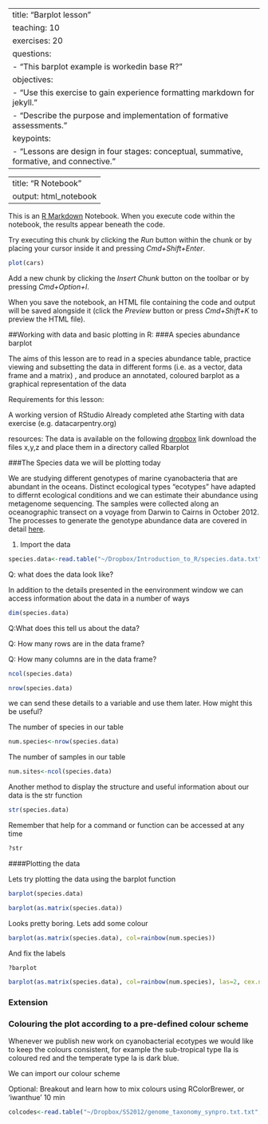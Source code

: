 

---
title: "Barplot lesson"
teaching: 10
exercises: 20
questions:
- "This barplot example is workedin base R?"
objectives:
- "Use this exercise to gain experience formatting markdown for jekyll."
- "Describe the purpose and implementation of formative assessments."
keypoints:
- "Lessons are design in four stages: conceptual, summative, formative, and connective."
---

---
title: "R Notebook"
output: html_notebook
---

This is an [R Markdown](http://rmarkdown.rstudio.com) Notebook. When you execute code within the notebook, the results appear beneath the code.

Try executing this chunk by clicking the *Run* button within the chunk or by placing your cursor inside it and pressing *Cmd+Shift+Enter*.

```r
plot(cars)
```

Add a new chunk by clicking the *Insert Chunk* button on the toolbar or by pressing *Cmd+Option+I*.

When you save the notebook, an HTML file containing the code and output will be saved alongside it (click the *Preview* button or press *Cmd+Shift+K* to preview the HTML file).

##Working with data and basic plotting in R:
###A species abundance barplot

The aims of this lesson are to read in a species abundance table, practice viewing and subsetting the data in different forms (i.e. as a vector, data frame and a matrix) , and produce an annotated, coloured barplot as a graphical representation of the data

Requirements for this lesson:

A working version of RStudio
Already completed athe Starting with data exercise (e.g. datacarpentry.org)

resources: The data is available on the following [dropbox](move to github) link
download the files x,y,z and place them in a directory called Rbarplot

###The Species data we will be plotting today

We are studying different genotypes of marine cyanobacteria that are abundant in the oceans. Distinct ecological types "ecotypes" have adapted to differnt ecological conditions and we can estimate their abundance using metagenome sequencing. The samples were collected along an oceanographic transect on a voyage from Darwin to Cairns in October 2012. The processes to generate the genotype abundance data are covered in detail [here](github link).

1. Import the data

```r
species.data<-read.table("~/Dropbox/Introduction_to_R/species.data.txt", h=T, row.names=1, sep='\t')
```


Q: what does the data look like?

In addition to the details presented in the eenvironment window we can access information about the data in a number of ways

```r
dim(species.data)
```

Q:What does this tell us about the data?

Q: How many rows are in the data frame?

Q: How many columns are in the data frame?

```r
ncol(species.data)
```

```r
nrow(species.data)
```

we can send these details to a variable and use them later. How might this be useful?

The number of species in our table

```r
num.species<-nrow(species.data)
```

The number of samples in our table

```r
num.sites<-ncol(species.data)
```

Another method to display the structure and useful information about our data is the str function

```r
str(species.data)
```

Remember that help for a command or function can be accessed at any time

```r
?str
```


####Plotting the data

Lets try plotting the data using the barplot function

```r
barplot(species.data)
```
```r
barplot(as.matrix(species.data))
```

Looks pretty boring. Lets add some colour

```r
barplot(as.matrix(species.data), col=rainbow(num.species))
```
And fix the labels

```r
?barplot
```


```r
barplot(as.matrix(species.data), col=rainbow(num.species), las=2, cex.names=0.6)
```


### Extension
### Colouring the plot according to a pre-defined colour scheme

Whenever we publish new work on cyanobacterial ecotypes we would like to keep the colours consistent, for example the sub-tropical type IIa is coloured red and the temperate type Ia is dark blue.

We can import our colour scheme

Optional: Breakout and learn how to mix colours using RColorBrewer, or 'iwanthue' 10 min


```r
colcodes<-read.table("~/Dropbox/SS2012/genome_taxonomy_synpro.txt.txt", h=T, sep='\t', row.names=1)
```


